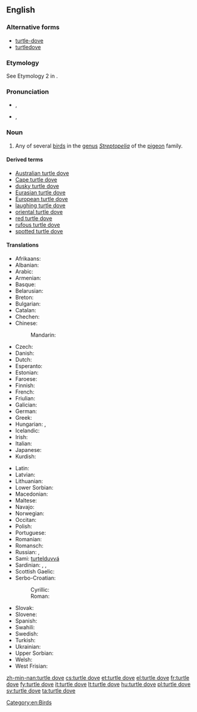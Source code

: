 ==English==

{{wikipedia}}

===Alternative forms===
* [[turtle-dove]]
* [[turtledove]]

===Etymology===
See Etymology 2 in {{term|turtle#Etymology 2|turtle}}.

===Pronunciation===
* {{a|UK}} {{IPA|/ˈtɜːtəldʌv/}}, {{X-SAMPA|/"t3:t@ldVv/}}
* {{a|US}} {{IPA|/ˈtɝtəldʌv/}}, {{X-SAMPA|/"t3`t@ldVv/}}

===Noun===
{{en-noun|head=[[turtle]] [[dove]]}}

# Any of several [[bird]]s in the [[genus]] ''[[Streptopelia]]'' of the [[pigeon]] family.

====Derived terms====
* [[Australian turtle dove]]
* [[Cape turtle dove]]
* [[dusky turtle dove]]
* [[Eurasian turtle dove]]
* [[European turtle dove]]
* [[laughing turtle dove]]
* [[oriental turtle dove]]
* [[red turtle dove]]
* [[rufous turtle dove]]
* [[spotted turtle dove]]

====Translations====
{{trans-top|bird in the genus ''Streptopelia''}}
* Afrikaans: {{t-|af|tortelduif}}
* Albanian: {{t-|sq|turtulli}}
* Arabic: {{t-|ar|ترغلة|f|tr=turghulla|sc=Arab}}
* Armenian: {{t-|hy|տատրակ|tr=tatrak}}
* Basque: {{t-|eu|usapal}}
* Belarusian: {{t-|be|туркаука|f|tr=turkauka}}
* Breton: {{t-|br|turzhunell voutin}}
* Bulgarian: {{t-|bg|гургулица|f|tr=gurgulíca}}
* Catalan: {{t-|ca|tórtora|f}}
* Chechen: {{tø|ce|къор-кхокха}}
* Chinese:
*: Mandarin: {{t|cmn|欧斑鸠|tr=ōubānjiū|sc=Hani}}
* Czech: {{t+|cs|hrdlička|f}}
* Danish: {{t-|da|turteldue}}
* Dutch: {{t+|nl|tortelduif|f}}
* Esperanto: {{t+|eo|turto}}
* Estonian: {{t-|et|turteltuvi}}
* Faroese: {{t-|fo|turtildúgva}}
* Finnish: {{t+|fi|turturikyyhky}}
* French: {{t+|fr|tourterelle|f}}
* Friulian: {{tø|fur|tortorele}}
* Galician: {{t+|gl|rula común}}
* German: {{t+|de|Turteltaube|f}}
* Greek: {{t-|el|τριγόνι}}
* Hungarian: {{t-|hu|vadgerle}}, {{t+|hu|gerle}}
* Icelandic: {{t+|is|turtildúfa}}
* Irish: {{t-|ga|fearán}}
* Italian: {{t+|it|tortora|f}}
* Japanese: {{t-|ja|コキジバト|tr=kokijibato|sc=Jpan}}
* Kurdish: {{t+|ku|qumrî|f}}
{{trans-mid}}
* Latin: {{t-|la|turtur|m}}
* Latvian: {{t-|lv|parastā ūbele}}
* Lithuanian: {{t+|lt|purplelis}}
* Lower Sorbian: {{tø|dsb|tujawka}}
* Macedonian: {{t-|mk|грлица|f|tr=g'rlica}}
* Maltese: {{t-|mt|gamiema}}
* Navajo: {{tø|nv|hasbídí}}
* Norwegian: {{t-|no|turteldue}}
* Occitan: {{t-|oc|tortora|f}}
* Polish: {{t+|pl|turkawka}}
* Portuguese: {{t+|pt|rola|f}}
* Romanian: {{t-|ro|turturică}}
* Romansch: {{t-|rm|turturella}}
* Russian: {{t+|ru|горлица|f|dc=Cyrl|tr=górlica}}, {{t|ru|горлинка|f|tr=górlinka|sc=Cyrl}}
* Sami: [[turtelduvvá]]
* Sardinian: {{t-|sc|trùtture}}, {{t-|sc|trùtturi}}, {{t-|sc|truvamassaju}}
* Scottish Gaelic: {{t-|gd|calman-tùchan}}
* Serbo-Croatian:
*: Cyrillic: {{t-|sh|грлица|f}}
*: Roman: {{t-|sh|grlica|f}}
* Slovak: {{t-|sk|hrdlička}}
* Slovene: {{t+|sl|grlica|f}}
* Spanish: {{t+|es|tórtola|f}}
* Swahili: {{t+|sw|hua}}
* Swedish: {{t+|sv|turturduva}}
* Turkish: {{t+|tr|üveyik}}
* Ukrainian: {{t-|uk|горлиця|tr=hórlycja}}
* Upper Sorbian: {{t-|hsb|tujawka}}
* Welsh: {{t-|cy|turtur}}
* West Frisian: {{t-|fy|toarteldo}}
{{trans-bottom}}

[[Category:en:Birds]]

[[zh-min-nan:turtle dove]]
[[cs:turtle dove]]
[[et:turtle dove]]
[[el:turtle dove]]
[[fr:turtle dove]]
[[fy:turtle dove]]
[[it:turtle dove]]
[[lt:turtle dove]]
[[hu:turtle dove]]
[[pl:turtle dove]]
[[sv:turtle dove]]
[[ta:turtle dove]]